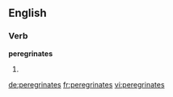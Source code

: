 ==English==

===Verb===
'''peregrinates'''

# {{third-person singular of|peregrinate}}

[[de:peregrinates]]
[[fr:peregrinates]]
[[vi:peregrinates]]